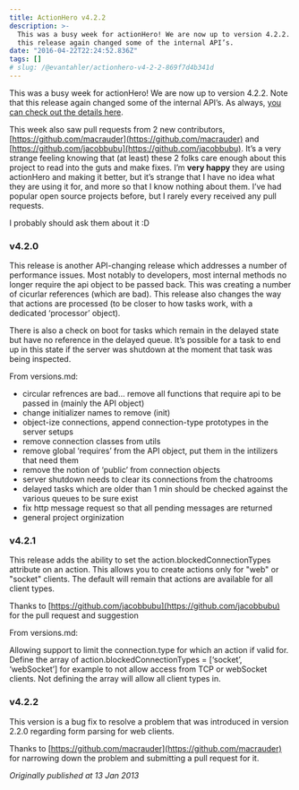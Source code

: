```yaml
---
title: ActionHero v4.2.2
description: >-
  This was a busy week for actionHero! We are now up to version 4.2.2. Note that
  this release again changed some of the internal API’s.
date: "2016-04-22T22:24:52.836Z"
tags: []
# slug: /@evantahler/actionhero-v4-2-2-869f7d4b341d
---
```


This was a busy week for actionHero! We are now up to version 4.2.2. Note that this release again changed some of the internal API’s. As always, [you can check out the details here](https://github.com/evantahler/actionHero/wiki/API-Methods).

This week also saw pull requests from 2 new contributors, [https://github.com/macrauder](https://github.com/macrauder) and [https://github.com/jacobbubu](https://github.com/jacobbubu). It’s a very strange feeling knowing that (at least) these 2 folks care enough about this project to read into the guts and make fixes. I’m **very happy** they are using actionHero and making it better, but it’s strange that I have no idea what they are using it for, and more so that I know nothing about them. I’ve had popular open source projects before, but I rarely every received any pull requests.

I probably should ask them about it :D

### v4.2.0

This release is another API-changing release which addresses a number of performance issues. Most notably to developers, most internal methods no longer require the api object to be passed back. This was creating a number of cicurlar references (which are bad). This release also changes the way that actions are processed (to be closer to how tasks work, with a dedicated ‘processor’ object).

There is also a check on boot for tasks which remain in the delayed state but have no reference in the delayed queue. It’s possible for a task to end up in this state if the server was shutdown at the moment that task was being inspected.

From versions.md:

- circular refrences are bad… remove all functions that require api to be passed in (mainly the API object)
- change initializer names to remove (init)
- object-ize connections, append connection-type prototypes in the server setups
- remove connection classes from utils
- remove global ‘requires’ from the API object, put them in the intilizers that need them
- remove the notion of ‘public’ from connection objects
- server shutdown needs to clear its connections from the chatrooms
- delayed tasks which are older than 1 min should be checked against the various queues to be sure exist
- fix http message request so that all pending messages are returned
- general project orginization

### v4.2.1

This release adds the ability to set the action.blockedConnectionTypes attribute on an action. This allows you to create actions only for "web" or "socket" clients. The default will remain that actions are available for all client types.

Thanks to [https://github.com/jacobbubu](https://github.com/jacobbubu) for the pull request and suggestion

From versions.md:

Allowing support to limit the connection.type for which an action if valid for. Define the array of action.blockedConnectionTypes = \[‘socket’, ‘webSocket’\] for example to not allow access from TCP or webSocket clients. Not defining the array will allow all client types in.

### v4.2.2

This version is a bug fix to resolve a problem that was introduced in version 2.2.0 regarding form parsing for web clients.

Thanks to [https://github.com/macrauder](https://github.com/macrauder) for narrowing down the problem and submitting a pull request for it.

_Originally published at 13 Jan 2013_
